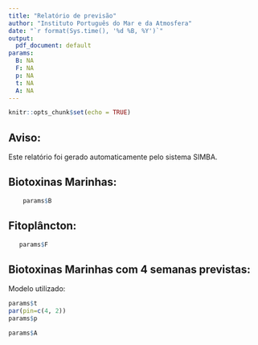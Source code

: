 ```yaml
---
title: "Relatório de previsão"
author: "Instituto Português do Mar e da Atmosfera"
date: "`r format(Sys.time(), '%d %B, %Y')`"
output:
  pdf_document: default
params:
  B: NA
  F: NA
  p: NA
  t: NA
  A: NA
---
```


```r
knitr::opts_chunk$set(echo = TRUE)
```

## Aviso:

Este relatório foi gerado automaticamente pelo sistema SIMBA.

## Biotoxinas Marinhas:

```r
    params$B
```

## Fitoplâncton:

```r
   params$F
```

## Biotoxinas Marinhas com 4 semanas previstas:
Modelo utilizado: 

```r
params$t
par(pin=c(4, 2))
params$p

params$A


```
